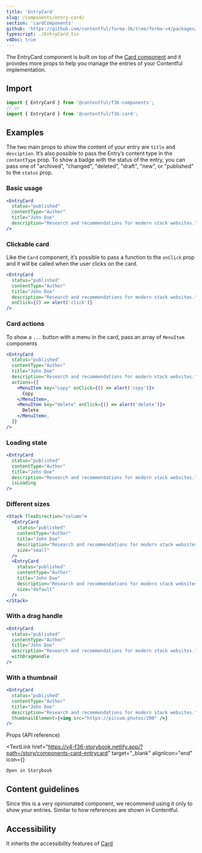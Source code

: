 ```yaml
---
title: 'EntryCard'
slug: /components/entry-card/
section: 'cardComponents'
github: 'https://github.com/contentful/forma-36/tree/forma-v4/packages/components/card/src/entry-card'
typescript: ./EntryCard.tsx
v4Doc: true
---
```



The EntryCard component is built on top of the [Card component](/components/card) and it provides more props
to help you manage the entries of your Contentful implementation.

## Import

```jsx static=true
import { EntryCard } from '@contentful/f36-components';
// or
import { EntryCard } from '@contentful/f36-card';
```

## Examples

The two main props to show the content of your entry are `title` and `desciption`.
It’s also possible to pass the Entry’s content type in the `contentType` prop.
To show a badge with the status of the entry,
you can pass one of "archived", "changed", "deleted", "draft", "new", or "published" to the `status` prop.

### Basic usage

```jsx
<EntryCard
  status="published"
  contentType="Author"
  title="John Doe"
  description="Research and recommendations for modern stack websites."
/>
```

### Clickable card

Like the `Card` component, it’s possible to pass a function to the `onClick` prop
and it will be called when the user clicks on the card.

```jsx
<EntryCard
  status="published"
  contentType="Author"
  title="John Doe"
  description="Research and recommendations for modern stack websites."
  onClick={() => alert('click')}
/>
```

### Card actions

To show a `...` button with a menu in the card, pass an array of `MenuItem` components

```jsx
<EntryCard
  status="published"
  contentType="Author"
  title="John Doe"
  description="Research and recommendations for modern stack websites."
  actions={[
    <MenuItem key="copy" onClick={() => alert('copy')}>
      Copy
    </MenuItem>,
    <MenuItem key="delete" onClick={() => alert('delete')}>
      Delete
    </MenuItem>,
  ]}
/>
```

### Loading state

```jsx
<EntryCard
  status="published"
  contentType="Author"
  title="John Doe"
  description="Research and recommendations for modern stack websites."
  isLoading
/>
```

### Different sizes

```jsx
<Stack flexDirection="column">
  <EntryCard
    status="published"
    contentType="Author"
    title="John Doe"
    description="Research and recommendations for modern stack websites."
    size="small"
  />
  <EntryCard
    status="published"
    contentType="Author"
    title="John Doe"
    description="Research and recommendations for modern stack websites."
    size="default"
  />
</Stack>
```

### With a drag handle

```jsx
<EntryCard
  status="published"
  contentType="Author"
  title="John Doe"
  description="Research and recommendations for modern stack websites."
  withDragHandle
/>
```

### With a thumbnail

```jsx
<EntryCard
  status="published"
  contentType="Author"
  title="John Doe"
  description="Research and recommendations for modern stack websites."
  thumbnailElement={<img src="https://picsum.photos/200" />}
/>
```

<Stack justifyContent="space-between" marginTop="spacing2Xl" marginBottom="spacingL">
  <Heading id="props-api-reference" as="h2" marginTop="none" marginBottom="none">
    Props (API reference)
  </Heading>

  <TextLink
    href="https://v4-f36-storybook.netlify.app/?path=/story/components-card-entrycard"
    target="_blank"
    alignIcon="end"
    icon={<ExternalLinkIcon />}
  >
    Open in Storybook
  </TextLink>
</Stack>

<Props of="EntryCard" />

## Content guidelines

Since this is a very opinionated component, we recommend using it only to show your entries.
Similar to how references are shown in Contentful.

## Accessibility

It inherits the accessibility features of [Card](/components/card)
